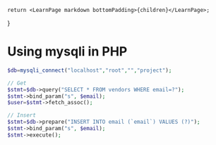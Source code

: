 	return <LearnPage markdown bottomPadding>{children}</LearnPage>;
}

# Using mysqli in PHP

```php
$db=mysqli_connect("localhost","root","","project");

// Get
$stmt=$db->query("SELECT * FROM vendors WHERE email=?");
$stmt->bind_param("s", $email);
$user=$stmt->fetch_assoc();

// Insert
$stmt=$db->prepare("INSERT INTO email (`email`) VALUES (?)");
$stmt->bind_param("s", $email);
$stmt->execute();

```
